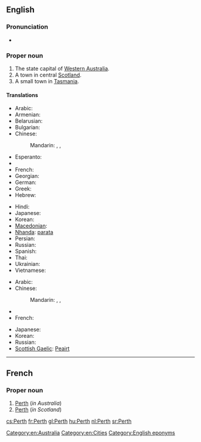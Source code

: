 ==English==
{{wikipedia}}

===Pronunciation===
* {{IPA|/ˈpɝθ/|lang=en}}

===Proper noun===
{{en-proper noun}}

# The state capital of [[Western Australia]].
# A town in central [[Scotland]].
# A small town in [[Tasmania]].

====Translations====
{{trans-top|in Western Australia}}
* Arabic: {{t-|ar|بيرث|m|tr=birth}}
* Armenian: {{t-|hy|Պերտ|tr=Pert|sc=Armn}}
* Belarusian: {{t-|be|Перт|m|tr=Pert|xs=Belarusian}}
* Bulgarian: {{t-|bg|Пърт|m|tr=Pǎrt}}
* Chinese:
*: Mandarin: {{t|cmn|佩斯|tr=Pèisī|sc=Hani}}, {{t|cmn|珀斯|tr=Pòsī|sc=Hani}}, {{t|cmn|柏斯|tr=Bòsī|sc=Hani}}
* Esperanto: {{t-|eo|Perto|xs=Esperanto}}
* {{trreq|Finnish}}
* French: {{t+|fr|Perth}}
* Georgian: {{t-|ka|პერთი|tr=pʼerti|sc=Geor|xs=Georgian}}
* German: {{t-|de|Perth|n}}
* Greek: {{t-|el|Περθ|n|tr=Perth}}
* Hebrew: {{t-|he|פרת'}}
{{trans-mid}}
* Hindi: {{t-|hi|पर्थ|tr=parth|xs=Hindi}}
* Japanese: {{t-|ja|パース|tr=Pāsu}}
* Korean: {{t-|ko|퍼스|tr=Peoseu|sc=Hang}}
* [[Macedonian]]: {{t-|mk|Перт|m|tr=Pert}}
* [[Nhanda]]: [[parata]]
* Persian: {{t-|fa|پرث|xs=Persian}}
* Russian: {{t+|ru|Перт|m|tr=Pert}}
* Spanish: {{t-|es|Perth|m}}
* Thai: {{t-|th|เพิร์ท|tr=pêrt}}
* Ukrainian: {{t-|uk|Перт|m|tr=Pert|xs=Ukrainian}}
* Vietnamese: {{t-|vi|Perth|xs=Vietnamese}}
{{trans-bottom}}

{{trans-top|in Scotland}}
* Arabic: {{t-|ar|بيرث|m|tr=birth}}
* Chinese:
*: Mandarin: {{t|cmn|佩斯|tr=Pèisī|sc=Hani}}, {{t|cmn|珀斯|tr=Pòsī|sc=Hani}},  {{t|cmn|柏斯|tr=Bòsī|sc=Hani}}
* {{trreq|Finnish}}
* French: {{t+|fr|Perth}}
{{trans-mid}}
* Japanese: {{t-|ja|パース|tr=Pāsu}}
* Korean: {{t-|ko|퍼스|tr=Peoseu|sc=Hang}}
* Russian: {{t+|ru|Перт|m|tr=Pert}}
* [[Scottish Gaelic]]: [[Peairt]]
{{trans-bottom}}

[[Category:en:Australia]]
[[Category:en:Cities]]
[[Category:English eponyms]]

----

==French==
{{wikipedia|lang=fr}}

===Proper noun===
{{fr-proper noun}}

# [[Perth#English|Perth]] (''in Australia'')
# [[Perth#English|Perth]] (''in Scotland'')

[[cs:Perth]]
[[fr:Perth]]
[[gl:Perth]]
[[hu:Perth]]
[[nl:Perth]]
[[sr:Perth]]